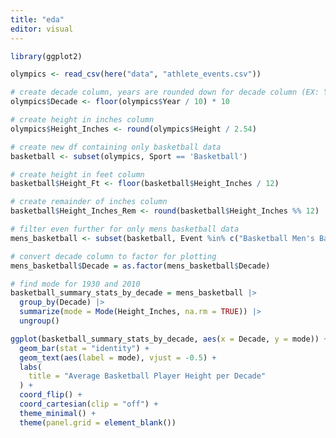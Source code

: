 ```yaml
---
title: "eda"
editor: visual
---
```


```r
library(ggplot2)
```

```r
olympics <- read_csv(here("data", "athlete_events.csv"))

# create decade column, years are rounded down for decade column (EX: Year=1896,Decade=1890)
olympics$Decade <- floor(olympics$Year / 10) * 10

# create height in inches column
olympics$Height_Inches <- round(olympics$Height / 2.54)

# create new df containing only basketball data
basketball <- subset(olympics, Sport == 'Basketball')

# create height in feet column
basketball$Height_Ft <- floor(basketball$Height_Inches / 12)

# create remainder of inches column
basketball$Height_Inches_Rem <- round(basketball$Height_Inches %% 12)

# filter even further for only mens basketball data
mens_basketball <- subset(basketball, Event %in% c("Basketball Men's Basketball"))

# convert decade column to factor for plotting
mens_basketball$Decade = as.factor(mens_basketball$Decade)

# find mode for 1930 and 2010
basketball_summary_stats_by_decade = mens_basketball |>
  group_by(Decade) |>
  summarize(mode = Mode(Height_Inches, na.rm = TRUE)) |>
  ungroup()

ggplot(basketball_summary_stats_by_decade, aes(x = Decade, y = mode)) + 
  geom_bar(stat = "identity") + 
  geom_text(aes(label = mode), vjust = -0.5) + 
  labs(
    title = "Average Basketball Player Height per Decade"
  ) +
  coord_flip() + 
  coord_cartesian(clip = "off") + 
  theme_minimal() + 
  theme(panel.grid = element_blank())


```
